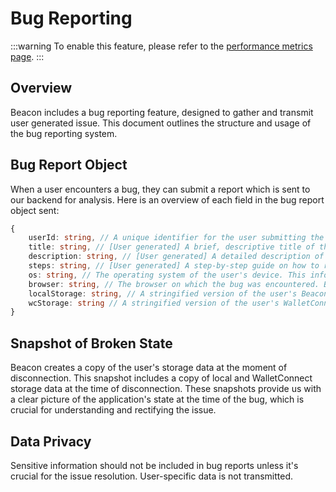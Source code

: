 # Bug Reporting

:::warning
To enable this feature, please refer to the [performance metrics page](/guides/metrics).
:::

## Overview

Beacon includes a bug reporting feature, designed to gather and transmit user generated issue. This document outlines the structure and usage of the bug reporting system.

## Bug Report Object

When a user encounters a bug, they can submit a report which is sent to our backend for analysis.
Here is an overview of each field in the bug report object sent:

```ts
{
    userId: string, // A unique identifier for the user submitting the report. This helps in tracking bugs specific to user accounts or in following up with the user if needed.
    title: string, // [User generated] A brief, descriptive title of the bug. This should be concise yet informative enough to give an overview of the issue.
    description: string, // [User generated] A detailed description of the bug. It should include what the user expected to happen and what actually happened. This field can contain error messages, observations, and any relevant details about the bug's behavior.
    steps: string, // [User generated] A step-by-step guide on how to reproduce the bug. This is crucial for developers to understand and fix the issue. Clear and precise steps can significantly speed up the debugging process.
    os: string, // The operating system of the user's device. This information is vital as some bugs are OS-specific.
    browser: string, // The browser on which the bug was encountered. Browser-specific bugs are common, and this information helps in pinpointing such issues.
    localStorage: string, // A stringified version of the user's Beacon local storage data. Beacon's local storage often contains user settings and other information that could be relevant in understanding the bug.
    wcStorage: string // A stringified version of the user's WalletConnect storage data.
}
```

## Snapshot of Broken State

Beacon creates a copy of the user's storage data at the moment of disconnection. This snapshot includes a copy of local and WalletConnect storage data at the time of disconnection.
These snapshots provide us with a clear picture of the application's state at the time of the bug, which is crucial for understanding and rectifying the issue.

## Data Privacy

Sensitive information should not be included in bug reports unless it's crucial for the issue resolution. User-specific data is not transmitted.

